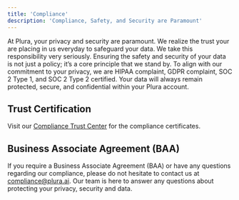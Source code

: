 ```yaml
---
title: 'Compliance'
description: 'Compliance, Safety, and Security are Paramount'
---
```


At Plura, your privacy and security are paramount. We realize the trust your are placing in us everyday to safeguard your data. We take this responsibility very seriously. Ensuring the safety and security of your data is not just a policy; it’s a core principle that we stand by. To align with our commitment to your privacy, we are HIPAA complaint, GDPR complaint, SOC 2 Type 1, and SOC 2 Type 2 certified. Your data will always remain protected, secure, and confidential within your Plura account.

## Trust Certification
Visit our [Compliance Trust Center](https://drata.com/) for the compliance certificates.

## Business Associate Agreement (BAA)
If you require a Business Associate Agreement (BAA) or have any questions regarding our compliance, please do not hesitate to contact us at compliance@plura.ai. Our team is here to answer any questions about protecting your privacy, security and data.
